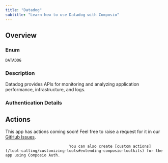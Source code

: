 ```yaml
---
title: "Datadog"
subtitle: "Learn how to use Datadog with Composio"
---
```



## Overview

### Enum
`DATADOG`

### Description
Datadog provides APIs for monitoring and analyzing application
    performance, infrastructure, and logs.

### Authentication Details

<Accordion title="API_KEY">
<ParamField path="api_key" type="string" required={true}>
</ParamField>

</Accordion>


## Actions

This app has actions coming soon! Feel free to raise a request for it in our [GitHub Issues](https://github.com/ComposioHQ/composio/issues).
                                
                                You can also create [custom actions](/tool-calling/customizing-tools#extending-composio-toolkits) for the app using Composio Auth.